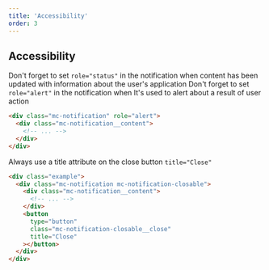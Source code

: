 ```yaml
---
title: 'Accessibility'
order: 3
---
```


## Accessibility

<HintItem>
  Don't forget to set <code>role="status"</code> in the notification when
  content has been updated with information about the user's application
</HintItem>

<HintItem>
  Don't forget to set <code>role="alert"</code> in the notification when It's
  used to alert about a result of user action
</HintItem>

```html
<div class="mc-notification" role="alert">
  <div class="mc-notification__content">
    <!-- ... -->
  </div>
</div>
```

<HintItem>
  Always use a title attribute on the close button <code>title="Close"</code>
</HintItem>

```html
<div class="example">
  <div class="mc-notification mc-notification-closable">
    <div class="mc-notification__content">
      <!-- ... -->
    </div>
    <button
      type="button"
      class="mc-notification-closable__close"
      title="Close"
    ></button>
  </div>
</div>
```
